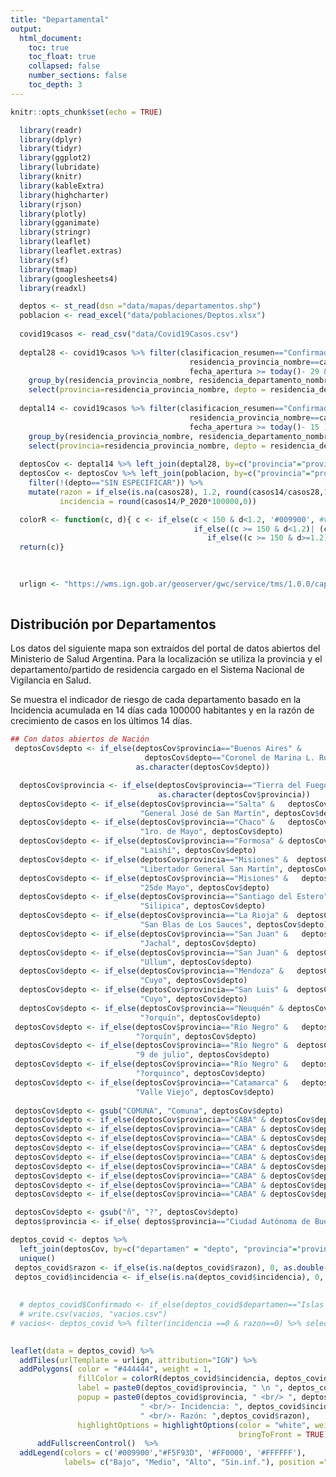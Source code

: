 ```yaml
---
title: "Departamental"
output:
  html_document:
    toc: true
    toc_float: true
    collapsed: false
    number_sections: false
    toc_depth: 3
---
```



```r
knitr::opts_chunk$set(echo = TRUE)
```

```r
  library(readr)
  library(dplyr)
  library(tidyr)
  library(ggplot2)
  library(lubridate)
  library(knitr)
  library(kableExtra)
  library(highcharter)
  library(rjson)
  library(plotly)
  library(gganimate)
  library(stringr)
  library(leaflet)
  library(leaflet.extras)
  library(sf)
  library(tmap)
  library(googlesheets4)
  library(readxl)

  deptos <- st_read(dsn ="data/mapas/departamentos.shp") 
  poblacion <- read_excel("data/poblaciones/Deptos.xlsx")
  
  covid19casos <- read_csv("data/Covid19Casos.csv")
  
  deptal28 <- covid19casos %>% filter(clasificacion_resumen=="Confirmado" &
                                        residencia_provincia_nombre==carga_provincia_nombre &
                                        fecha_apertura >= today()- 29 & fecha_apertura < today()- 15 ) %>% 
    group_by(residencia_provincia_nombre, residencia_departamento_nombre) %>%  mutate(casos28 = n()) %>% 
    select(provincia=residencia_provincia_nombre, depto = residencia_departamento_nombre, casos28) %>% unique()
  
  deptal14 <- covid19casos %>% filter(clasificacion_resumen=="Confirmado" &
                                        residencia_provincia_nombre==carga_provincia_nombre &
                                        fecha_apertura >= today()- 15 ) %>%
    group_by(residencia_provincia_nombre, residencia_departamento_nombre) %>% mutate(casos14 = n()) %>%
    select(provincia=residencia_provincia_nombre, depto = residencia_departamento_nombre, casos14) %>% unique()
  
  deptosCov <- deptal14 %>% left_join(deptal28, by=c("provincia"="provincia", "depto"= "depto"))      
  deptosCov <- deptosCov %>% left_join(poblacion, by=c("provincia"="provincia", "depto"= "departamento")) %>% 
    filter(!(depto=="SIN ESPECIFICAR")) %>% 
    mutate(razon = if_else(is.na(casos28), 1.2, round(casos14/casos28,1)),
           incidencia = round(casos14/P_2020*100000,0))

  colorR <- function(c, d){ c <- if_else(c < 150 & d<1.2, '#009900', #verde
                                         if_else((c >= 150 & d<1.2)| (c < 150 & d>=1.2), "#F5F93D", #amarillo
                                            if_else((c >= 150 & d>=1.2), '#FF0000', '#FFFFFF'))) #rojo
  return(c)}

  
  
  urlign <- "https://wms.ign.gob.ar/geoserver/gwc/service/tms/1.0.0/capabaseargenmap@EPSG%3A3857@png/{z}/{x}/{-y}.png"
      
```


## Distribución por Departamentos
Los datos del siguiente mapa son extraídos del portal de datos abiertos del Ministerio de Salud Argentina. Para la localización se utiliza la provincia y el departamento/partido de residencia cargado en el Sistema Nacional de Vigilancia en Salud.

Se muestra el indicador de riesgo de cada departamento basado en la Incidencia acumulada en 14 días cada 100000 habitantes y en la razón de crecimiento de casos en los últimos 14 días.

```r

## Con datos abiertos de Nación
 deptosCov$depto <- if_else(deptosCov$provincia=="Buenos Aires" & 
                              deptosCov$depto=="Coronel de Marina L. Rosales", "Coronel de Marina Leonardo Rosales",
                            as.character(deptosCov$depto))

  deptosCov$provincia <- if_else(deptosCov$provincia=="Tierra del Fuego", "Tierra del Fuego, Antártida e Islas del Atlántico Sur",
                                 as.character(deptosCov$provincia))
  deptosCov$depto <- if_else(deptosCov$provincia=="Salta" &   deptosCov$depto=="Grl. José de San Martín",
                             "General José de San Martín", deptosCov$depto)
  deptosCov$depto <- if_else(deptosCov$provincia=="Chaco" &   deptosCov$depto=="1º de Mayo",
                             "1ro. de Mayo", deptosCov$depto)
  deptosCov$depto <- if_else(deptosCov$provincia=="Formosa" & deptosCov$depto=="Laishi",
                             "Laishí", deptosCov$depto)
  deptosCov$depto <- if_else(deptosCov$provincia=="Misiones" &  deptosCov$depto=="Libertador Grl. San Martín",
                             "Libertador General San Martín", deptosCov$depto)
  deptosCov$depto <- if_else(deptosCov$provincia=="Misiones" &   deptosCov$depto=="25 de Mayo",
                             "25de Mayo", deptosCov$depto)
  deptosCov$depto <- if_else(deptosCov$provincia=="Santiago del Estero" &  deptosCov$depto=="Silípica",
                             "Silipica", deptosCov$depto)
  deptosCov$depto <- if_else(deptosCov$provincia=="La Rioja" &  deptosCov$depto=="San Blas de los Sauces",
                             "San Blas de Los Sauces", deptosCov$depto)
  deptosCov$depto <- if_else(deptosCov$provincia=="San Juan" &   deptosCov$depto=="Jáchal",
                             "Jachal", deptosCov$depto)
  deptosCov$depto <- if_else(deptosCov$provincia=="San Juan" &  deptosCov$depto=="Ullúm",
                             "Ullum", deptosCov$depto)
  deptosCov$depto <- if_else(deptosCov$provincia=="Mendoza" &   deptosCov$depto=="Luján de Cuyo",
                             "Cuyo", deptosCov$depto)
  deptosCov$depto <- if_else(deptosCov$provincia=="San Luis" &  deptosCov$depto=="Luján de Cuyo",
                             "Cuyo", deptosCov$depto)
  deptosCov$depto <- if_else(deptosCov$provincia=="Neuquén" & deptosCov$depto=="Ñorquín",
                             "?orquín", deptosCov$depto)
 deptosCov$depto <- if_else(deptosCov$provincia=="Río Negro" &   deptosCov$depto=="Ñorquín",
                            "?orquín", deptosCov$depto)  
 deptosCov$depto <- if_else(deptosCov$provincia=="Río Negro" &  deptosCov$depto=="9 de Julio",
                            "9 de julio", deptosCov$depto)  
 deptosCov$depto <- if_else(deptosCov$provincia=="Río Negro" &   deptosCov$depto=="Ñorquincó",
                            "?orquinco", deptosCov$depto)  
 deptosCov$depto <- if_else(deptosCov$provincia=="Catamarca" &   deptosCov$depto=="Valle Viejo",
                            "Valle Viejo", deptosCov$depto)  
 
 deptosCov$depto <- gsub("COMUNA", "Comuna", deptosCov$depto)
 deptosCov$depto <- if_else(deptosCov$provincia=="CABA" & deptosCov$depto=="Comuna 01", "Comuna 1", deptosCov$depto)
 deptosCov$depto <- if_else(deptosCov$provincia=="CABA" & deptosCov$depto=="Comuna 02", "Comuna 2", deptosCov$depto)
 deptosCov$depto <- if_else(deptosCov$provincia=="CABA" & deptosCov$depto=="Comuna 03", "Comuna 3", deptosCov$depto)
 deptosCov$depto <- if_else(deptosCov$provincia=="CABA" & deptosCov$depto=="Comuna 04", "Comuna 4", deptosCov$depto)
 deptosCov$depto <- if_else(deptosCov$provincia=="CABA" & deptosCov$depto=="Comuna 05", "Comuna 5", deptosCov$depto)
 deptosCov$depto <- if_else(deptosCov$provincia=="CABA" & deptosCov$depto=="Comuna 06", "Comuna 6", deptosCov$depto)
 deptosCov$depto <- if_else(deptosCov$provincia=="CABA" & deptosCov$depto=="Comuna 07", "Comuna 7", deptosCov$depto)
 deptosCov$depto <- if_else(deptosCov$provincia=="CABA" & deptosCov$depto=="Comuna 08", "Comuna 8", deptosCov$depto)
 deptosCov$depto <- if_else(deptosCov$provincia=="CABA" & deptosCov$depto=="Comuna 09", "Comuna 9", deptosCov$depto)

 deptosCov$depto <- gsub("ñ", "?", deptosCov$depto)
 deptos$provincia <- if_else( deptos$provincia=="Ciudad Autónoma de Buenos Aires", "CABA", as.character(deptos$provincia))

deptos_covid <- deptos %>%
  left_join(deptosCov, by=c("departamen" = "depto", "provincia"="provincia")) %>%
  unique()
 deptos_covid$razon <- if_else(is.na(deptos_covid$razon), 0, as.double(deptos_covid$razon))
 deptos_covid$incidencia <- if_else(is.na(deptos_covid$incidencia), 0, as.double(deptos_covid$incidencia))
 
 
  # deptos_covid$Confirmado <- if_else(deptos_covid$departamen=="Islas Malvinas", 13, as.double(deptos_covid$Confirmado))
  # write.csv(vacios, "vacios.csv")
# vacios<- deptos_covid %>% filter(incidencia ==0 & razon==0) %>% select(provincia, departamen)

 
leaflet(data = deptos_covid) %>% 
  addTiles(urlTemplate = urlign, attribution="IGN") %>%
  addPolygons( color = "#444444", weight = 1,
               fillColor = colorR(deptos_covid$incidencia, deptos_covid$razon), fillOpacity = 0.6,
               label = paste0(deptos_covid$provincia, " \n ", deptos_covid$departamen),
               popup = paste0(deptos_covid$provincia, " <br/> ", deptos_covid$departamen,
                             " <br/>- Incidencia: ", deptos_covid$incidencia,
                             " <br/>- Razón: ",deptos_covid$razon),
               highlightOptions = highlightOptions(color = "white", weight = 2,
                                                   bringToFront = TRUE))  %>%
      addFullscreenControl()  %>%     
  addLegend(colors = c('#009900',"#F5F93D", '#FF0000', '#FFFFFF'),
            labels= c("Bajo", "Medio", "Alto", "Sin.inf."), position ="bottomright")

 
```



